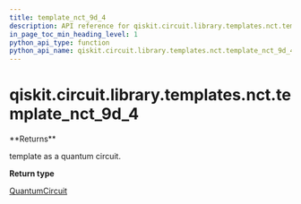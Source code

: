 ```yaml
---
title: template_nct_9d_4
description: API reference for qiskit.circuit.library.templates.nct.template_nct_9d_4
in_page_toc_min_heading_level: 1
python_api_type: function
python_api_name: qiskit.circuit.library.templates.nct.template_nct_9d_4
---
```


<span id="qiskit-circuit-library-templates-nct-template-nct-9d-4" />

# qiskit.circuit.library.templates.nct.template\_nct\_9d\_4

<Function id="qiskit.circuit.library.templates.nct.template_nct_9d_4" isDedicatedPage={true} github="https://github.com/qiskit/qiskit/tree/stable/0.20/qiskit/circuit/library/templates/nct/template_nct_9d_4.py" signature="template_nct_9d_4()">
  **Returns**

  template as a quantum circuit.

  **Return type**

  [QuantumCircuit](qiskit.circuit.QuantumCircuit "qiskit.circuit.QuantumCircuit")
</Function>

